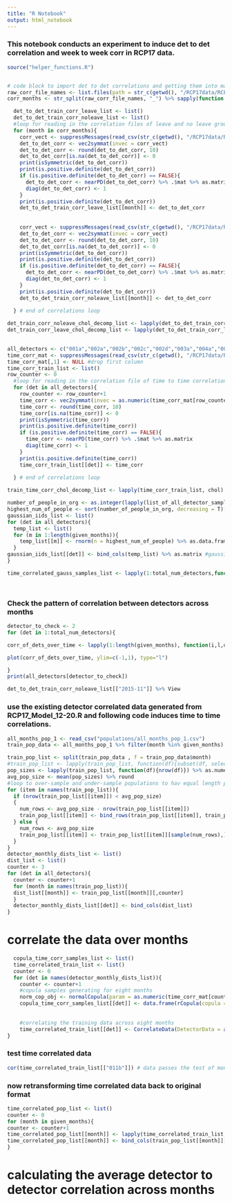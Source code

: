 ```yaml
---
title: "R Notebook"
output: html_notebook
---
```


### This notebook conducts an experiment to induce det to det correlation and week to week corr in RCP17 data.

```r

source("helper_functions.R")


# code block to import det to det correlations and getting them into matrix form.
raw_corr_file_names <- list.files(path = str_c(getwd(), "/RCP17data/RCP17_detector_spearman_correlations")) #get the correlation file names in the data folder
corr_months <- str_split(raw_corr_file_names, "_") %>% sapply(function (x) x[1]) %>% unique #extracting month names from file names

  det_to_det_train_corr_leave_list <- list()
  det_to_det_train_corr_noleave_list <- list()
  #loop for reading in the correlation files of leave and no leave group and making positive definite correlation matrices of them
  for (month in corr_months){
    corr_vect <- suppressMessages(read_csv(str_c(getwd(), "/RCP17data/RCP17_detector_spearman_correlations/", month, "_Correlations_Leave.csv")))$`Spearman Correlation` %>% as.numeric
    det_to_det_corr <- vec2symmat(invec = corr_vect)
    det_to_det_corr <- round(det_to_det_corr, 10)
    det_to_det_corr[is.na(det_to_det_corr)] <- 0
    print(isSymmetric(det_to_det_corr))
    print(is.positive.definite(det_to_det_corr))
    if (is.positive.definite(det_to_det_corr) == FALSE){
      det_to_det_corr <- nearPD(det_to_det_corr) %>% .$mat %>% as.matrix
      diag(det_to_det_corr) <- 1
    }
    print(is.positive.definite(det_to_det_corr))
    det_to_det_train_corr_leave_list[[month]] <- det_to_det_corr
    
    
    corr_vect <- suppressMessages(read_csv(str_c(getwd(), "/RCP17data/RCP17_detector_spearman_correlations/", month, "_Correlations_NoLeave.csv")))$`Spearman Correlation` %>% as.numeric
    det_to_det_corr <- vec2symmat(invec = corr_vect)
    det_to_det_corr <- round(det_to_det_corr, 10)
    det_to_det_corr[is.na(det_to_det_corr)] <- 0
    print(isSymmetric(det_to_det_corr))
    print(is.positive.definite(det_to_det_corr))
    if (is.positive.definite(det_to_det_corr) == FALSE){
      det_to_det_corr <- nearPD(det_to_det_corr) %>% .$mat %>% as.matrix
      diag(det_to_det_corr) <- 1
    }
    print(is.positive.definite(det_to_det_corr))
    det_to_det_train_corr_noleave_list[[month]] <- det_to_det_corr
    
  } # end of correlations loop

det_train_corr_noleave_chol_decomp_list <- lapply(det_to_det_train_corr_noleave_list, chol)
det_train_corr_leave_chol_decomp_list <- lapply(det_to_det_train_corr_leave_list, chol)
  
```

```r
all_detectors <- c("001a","002a","002b","002c","002d","003a","004a","004b","004c","004d","005a","006a","006b","006c","006d","007a","008a","008b","008c","008d","009a","010a","011a","011b")
time_corr_mat <- suppressMessages(read_csv(str_c(getwd(), "/RCP17data/RCP17_time_spearman_correlations/Time_Correlations_Spearman.csv"), skip = 1, col_names = F))
time_corr_mat[,1] <- NULL #drop first column
time_corr_train_list <- list()
row_counter <- 0
  #loop for reading in the correlation file of time to time correlation and making positive definite correlation matrices of each of the detectors
  for (det in all_detectors){
    row_counter <- row_counter+1
    time_corr <- vec2symmat(invec = as.numeric(time_corr_mat[row_counter,]))
    time_corr <- round(time_corr, 10)
    time_corr[is.na(time_corr)] <- 0
    print(isSymmetric(time_corr))
    print(is.positive.definite(time_corr))
    if (is.positive.definite(time_corr) == FALSE){
      time_corr <- nearPD(time_corr) %>% .$mat %>% as.matrix
      diag(time_corr) <- 1
    }
    print(is.positive.definite(time_corr))
    time_corr_train_list[[det]] <- time_corr
    
  } # end of correlations loop

train_time_corr_chol_decomp_list <- lapply(time_corr_train_list, chol)

```

```r
number_of_people_in_org <- as.integer(lapply(list_of_all_detector_samples_noleave_train, nrow))+as.integer(lapply(list_of_all_detector_samples_leave_train, nrow))
highest_num_of_people <- sort(number_of_people_in_org, decreasing = T)[1]
gaussian_iids_list <- list()
for (det in all_detectors){
  temp_list <- list()
  for (m in 1:length(given_months)){
    temp_list[[m]] <- rnorm(n = highest_num_of_people) %>% as.data.frame
  }
gaussian_iids_list[[det]] <- bind_cols(temp_list) %>% as.matrix #gaussian iids for one detector across given months
}

time_correlated_gauss_samples_list <- lapply(1:total_num_detectors,function(i,m,v){m[[i]]%*%v[[i]]},m=gaussian_iids_list,v=train_time_corr_chol_decomp_list)




```


### Check the pattern of correlation between detectors across months
```r
detector_to_check <- 2
for (det in 1:total_num_detectors){

corr_of_dets_over_time <- lapply(1:length(given_months), function(i,l,d1,d2){l[[i]][d1,d2]}, l=, d1=detector_to_check, d2=det) %>% as.numeric #change value of d1 and d2 to change the detectors

plot(corr_of_dets_over_time, ylim=c(-1,1), type="l")

}
print(all_detectors[detector_to_check])

```

```r
det_to_det_train_corr_noleave_list[["2015-11"]] %>% View
```

### use the existing detector correlated data generated from RCP17_Model_12-20.R and following code induces time to time correlations.
```r
all_months_pop_1 <- read_csv("populations/all_months_pop_1.csv")
train_pop_data <- all_months_pop_1 %>% filter(month %in% given_months)

train_pop_list <- split(train_pop_data , f = train_pop_data$month)
#train_pop_list <- lapply(train_pop_list, function(df){subset(df, select=-c(uid,label,month))})
pop_sizes <- lapply(train_pop_list, function(df){nrow(df)}) %>% as.numeric
avg_pop_size <- mean(pop_sizes) %>% round
#loop to over-sample and under-sample populations to hav equal length populations across months
for (item in names(train_pop_list)){
  if (nrow(train_pop_list[[item]]) < avg_pop_size)
  {
    num_rows <- avg_pop_size - nrow(train_pop_list[[item]])
    train_pop_list[[item]] <- bind_rows(train_pop_list[[item]], train_pop_list[[item]][sample(num_rows),])
  } else {
    num_rows <- avg_pop_size
    train_pop_list[[item]] <- train_pop_list[[item]][sample(num_rows),]
  }
}
detector_monthly_dists_list <- list()
dist_list <- list()
counter <- 3
for (det in all_detectors){
  counter <- counter+1
  for (month in names(train_pop_list)){
  dist_list[[month]] <- train_pop_list[[month]][,counter]
  }
  detector_monthly_dists_list[[det]] <- bind_cols(dist_list)
}

```

# correlate the data over months

```r
  copula_time_corr_samples_list <- list()
  time_correlated_train_list <- list()
  counter <- 0
  for (det in names(detector_monthly_dists_list)){
    counter <- counter+1
    #copula samples generating for eight months
    norm_cop_obj <- normalCopula(param = as.numeric(time_corr_mat[counter,]), dispstr = "un", dim = length(given_months)) # create gaussian copula oject
    copula_time_corr_samples_list[[det]] <- data.frame(rCopula(copula = norm_cop_obj , n = nrow(as.data.frame(detector_monthly_dists_list[[det]])))) #sample from copula object
    
    
    #correlating the training data across eight months
    time_correlated_train_list[[det]] <- CorrelateData(DetectorData = as.data.frame(detector_monthly_dists_list[[det]]), CopulaMatrix = as.data.frame(copula_time_corr_samples_list[[det]]))
}
```


### test time correlated data
```r

cor(time_correlated_train_list[["011b"]]) # data passes the test of monthly correlation

```

### now retransforming time correlated data back to original format

```r
time_correlated_pop_list <- list()
counter <- 0
for (month in given_months){
counter <- counter+1
time_correlated_pop_list[[month]] <- lapply(time_correlated_train_list, function(df,month){df[,month]}, month = counter) %>% bind_cols
time_correlated_pop_list[[month]] <- bind_cols(train_pop_list[[month]][,c("uid","label","month")], time_correlated_pop_list[[month]])
}
```

# calculating the average detector to detector correlation across months

```r



```

